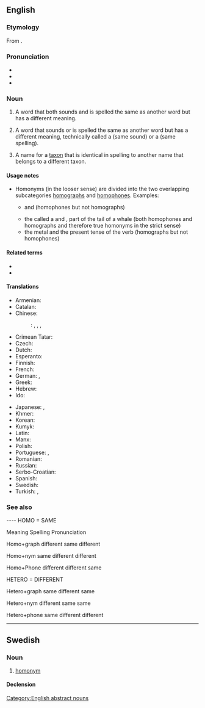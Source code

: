 {{also|Homonym}}
==English==
{{wikipedia|mul=Homonym (biology)}}

===Etymology===
From {{confix|homo|onym|lang=en}}.

===Pronunciation===
* {{IPA|/ˈhä-mə-ˌnim/|lang=en}}
* {{IPA|/ˈhō-mə-ˌnim/|lang=en}}
* {{audio|en-us-homonym.ogg|Audio (US)|lang=en}}

===Noun===
{{en-noun}}

# {{lb|en|semantics|strict sense}} A word that both sounds and is spelled the same as another word but has a different meaning.
# {{lb|en|loosely}} A word that sounds or is spelled the same as another word but has a different meaning, technically called a {{m|en|homophone}} (same sound) or a {{m|en|homograph}} (same spelling).
# {{lb|en|taxonomy}} A name for a [[taxon]] that is identical in spelling to another name that belongs to a different taxon.

====Usage notes====
* Homonyms (in the looser sense) are divided into the two overlapping subcategories [[homograph]]s and [[homophone]]s. Examples:
** {{m|en|die}} and {{m|en|dye}} (homophones but not homographs)
** the {{m|en|parasitic}} {{m|en|flatworm}} called a {{m|en|fluke}} and {{m|en|fluke}}, part of the tail of a whale (both homophones and homographs and therefore true homonyms in the strict sense)
** the metal {{m|en|lead}} and the present tense of the verb {{m|en|lead}} (homographs but not homophones)

====Related terms====
* {{l|en|homonymic}}
* {{l|en|homonymous}}

====Translations====
{{trans-top|word with the same sound or spelling but different meaning}}
* Armenian: {{t+|hy|համանուն}}
* Catalan: {{t+|ca|homònim|m|n}}
* Chinese:
*: {{ttbc|cmn}}: {{t|cmn|同音異義詞|sc=Hani}}, {{t|cmn|同音异义词|tr=tóngyīn yìyì|sc=Hani}}, {{t+|cmn|同音詞|sc=Hani}}, {{t+|cmn|同音词|tr=tóngyīncí|sc=Hani}}
* Crimean Tatar: {{t|crh|omonim}}
* Czech: {{t+|cs|homonymum|n}}
* Dutch: {{t+|nl|homoniem|n}}
* Esperanto: {{t|eo|homonimo}}
* Finnish: {{t|fi|homonymia}}
* French: {{t+|fr|homonyme|m|n}}
* German: {{t+|de|Homonym|n}}, {{t|de|Homonymum|n}}
* Greek: {{t+|el|ομώνυμο|n}}
* Hebrew: {{t|he|הוֹמוֹנִים|m}}
* Ido: {{t+|io|homonimo}}
{{trans-mid}}
* Japanese: {{t|ja|同音異義語|tr=dōon igigo}}, {{t|ja|同音語|tr=dōongo}}
* Khmer: {{t|km|កល្បពាក្យ|sc=Khmr|tr=kɑlpa’ piek}}
* Korean: {{t|ko|동음 이의어|tr=[[同音異義語]], dong-um ei-uei-eo|sc=Kore}}
* Kumyk: {{t|kum|аваздаш|tr=avazdaş}}
* Latin: {{t|la|homonymum|n}}
* Manx: {{t|gv|co-ennym|m}}
* Polish: {{t+|pl|homonim|m-in}}
* Portuguese: {{t+|pt|homónimo|m}} {{qualifier|Portugal}}, {{t+|pt|homônimo}} {{qualifier|Brazil}}
* Romanian: {{t+|ro|omonim|m}}
* Russian: {{t+|ru|омо́ним|m}}
* Serbo-Croatian: {{t+|sh|homonim|m}}
* Spanish: {{t+|es|homónimo|m}}
* Swedish: {{t+|sv|homonym|c}}
* Turkish: {{t+|tr|homonim}}, {{t+|tr|sesteş}}
{{trans-bottom}}

===See also===
{{nyms|en}}

----           HOMO = SAME

Meaning     Spelling    Pronunciation

Homo+graph    different     same      different

Homo+nym        same        different  different

Homo+Phone    different     different    same

HETERO = DIFFERENT

Hetero+graph    same       different     same

Hetero+nym     different     same        same

Hetero+phone    same       different    different

[[Category:English abstract nouns]]

----

==Swedish==

===Noun===
{{sv-noun|n|g2=c}}

# [[#English|homonym]]

====Declension====
{{sv-infl-noun-c-er}}